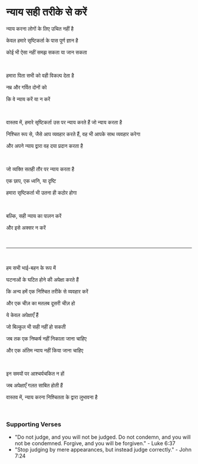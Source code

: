 # न्याय सही तरीके से करें

न्याय करना लोगों के लिए उचित नहीं है

केवल हमारे सृष्टिकर्ता के पास पूर्ण ज्ञान है

कोई भी ऐसा नहीं समझ सकता या जान सकता

<p></p>

<br />

हमारा पिता सभी को वही विकल्प देता है

नम्र और गर्वित दोनों को

कि वे न्याय करें या न करें

<p></p>

<br />

वास्तव में, हमारे सृष्टिकर्ता उस पर न्याय करते हैं जो न्याय करता है

निश्चित रूप से, जैसे आप व्यवहार करते हैं, वह भी आपके साथ व्यवहार करेगा

और अपने न्याय द्वारा वह दया प्रदान करता है

<p></p>

<br />

जो व्यक्ति सतही तौर पर न्याय करता है

एक छाप, एक ध्वनि, या दृष्टि

हमारा सृष्टिकर्ता भी उतना ही कठोर होगा

<p></p>

<br />

बल्कि, सही न्याय का पालन करें

और इसे अक्सर न करें

<br />

---

<br />

हम सभी भाई-बहन के रूप में

घटनाओं के घटित होने की अपेक्षा करते हैं

कि अन्य हमें एक निश्चित तरीके से व्यवहार करें

और एक चीज़ का मतलब दूसरी चीज़ हो

ये केवल अपेक्षाएँ हैं

जो बिल्कुल भी सही नहीं हो सकती

जब तक एक निष्कर्ष नहीं निकाला जाना चाहिए

और एक अंतिम न्याय नहीं किया जाना चाहिए

<br />

इन समयों पर आश्चर्यचकित न हों

जब अपेक्षाएँ गलत साबित होती हैं

वास्तव में, न्याय करना निश्चितता के द्वारा लुभावना है

<p></p>

<br />

### Supporting Verses

- "Do not judge, and you will not be judged. Do not condemn, and you will not be condemned. Forgive, and you will be forgiven." - Luke 6:37
- "Stop judging by mere appearances, but instead judge correctly." - John 7:24